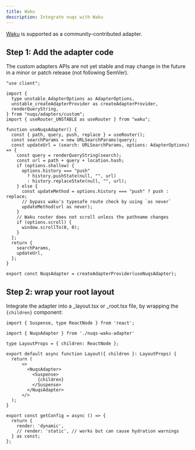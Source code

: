 ```yaml
---
title: Waku
description: Integrate nuqs with Waku
---
```


[Waku](https://waku.gg/) is supported as a community-contributed adapter.

## Step 1: Add the adapter code

<Callout type="warn">
  The custom adapters APIs are not yet stable and may change in the future
  in a minor or patch release (not following SemVer).
</Callout>

```tsx title="app/nuqs-waku-adapter.tsx"
"use client";

import {
  type unstable_AdapterOptions as AdapterOptions,
  unstable_createAdapterProvider as createAdapterProvider,
  renderQueryString,
} from "nuqs/adapters/custom";
import { useRouter_UNSTABLE as useRouter } from "waku";

function useNuqsAdapter() {
  const { path, query, push, replace } = useRouter();
  const searchParams = new URLSearchParams(query);
  const updateUrl = (search: URLSearchParams, options: AdapterOptions) => {
    const query = renderQueryString(search);
    const url = path + query + location.hash;
    if (options.shallow) {
      options.history === "push"
        ? history.pushState(null, "", url)
        : history.replaceState(null, "", url);
    } else {
      const updateMethod = options.history === "push" ? push : replace;
      // bypass waku's typesafe route check by using `as never`
      updateMethod(url as never);
    }
    // Waku router does not scroll unless the pathname changes
    if (options.scroll) {
      window.scrollTo(0, 0);
    }
  };
  return {
    searchParams,
    updateUrl,
  };
}

export const NuqsAdapter = createAdapterProvider(useNuqsAdapter);

```

## Step 2: wrap your root layout

Integrate the adapter into a _layout.tsx or _root.tsx file, by wrapping the `{children}`
component:

```tsx title="app/_layout.tsx" /NuqsAdapter/
import { Suspense, type ReactNode } from 'react';

import { NuqsAdapter } from './nuqs-waku-adapter'

type LayoutProps = { children: ReactNode };

export default async function Layout({ children }: LayoutProps) {
  return (
      <>
        <NuqsAdapter>
          <Suspense>
            {children}
          </Suspense>
        </NuqsAdapter>
      </>
  );
}

export const getConfig = async () => {
  return {
    render: 'dynamic',
    // render: 'static', // works but can cause hydration warnings
  } as const;
};
```
